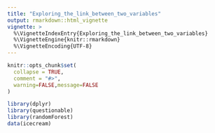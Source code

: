 ```yaml
---
title: "Exploring_the_link_between_two_variables"
output: rmarkdown::html_vignette
vignette: >
  %\VignetteIndexEntry{Exploring_the_link_between_two_variables}
  %\VignetteEngine{knitr::rmarkdown}
  %\VignetteEncoding{UTF-8}
---
```


```r
knitr::opts_chunk$set(
  collapse = TRUE,
  comment = "#>",
  warning=FALSE,message=FALSE
)
```

```r
library(dplyr)
library(questionable)
library(randomForest)
data(icecream)
```




